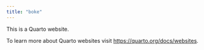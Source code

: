 ```yaml
---
title: "boke"
---
```


This is a Quarto website.

To learn more about Quarto websites visit <https://quarto.org/docs/websites>.
